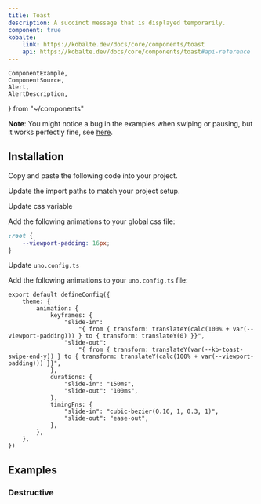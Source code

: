 ```yaml
---
title: Toast
description: A succinct message that is displayed temporarily.
component: true
kobalte:
    link: https://kobalte.dev/docs/core/components/toast
    api: https://kobalte.dev/docs/core/components/toast#api-reference
---
```


    ComponentExample,
    ComponentSource,
    Alert,
    AlertDescription,
} from "~/components"

<Alert>
<AlertDescription>

**Note**: You might notice a bug in the examples when swiping or pausing, but it works perfectly fine, see [here](https://stackblitz.com/edit/shadcn-solid-toast).

</AlertDescription>
</Alert>

<ComponentExample src="/src/components/examples/toast/demo.tsx">
    <ToastDemo />
</ComponentExample>

## Installation

<Steps>

<Step>Copy and paste the following code into your project.</Step>

<ComponentSource src="/src/components/ui/textfield.tsx" />

<Step>Update the import paths to match your project setup.</Step>

<Step>Update css variable</Step>

Add the following animations to your global css file:

```css
:root {
    --viewport-padding: 16px;
}
```

<Step>Update `uno.config.ts`</Step>

Add the following animations to your `uno.config.ts` file:

```tsx title="uno.config.ts" {3-18}
export default defineConfig({
    theme: {
        animation: {
            keyframes: {
                "slide-in":
                    "{ from { transform: translateY(calc(100% + var(--viewport-padding))) } to { transform: translateY(0) }}",
                "slide-out":
                    "{ from { transform: translateY(var(--kb-toast-swipe-end-y)) } to { transform: translateY(calc(100% + var(--viewport-padding))) }}",
            },
            durations: {
                "slide-in": "150ms",
                "slide-out": "100ms",
            },
            timingFns: {
                "slide-in": "cubic-bezier(0.16, 1, 0.3, 1)",
                "slide-out": "ease-out",
            },
        },
    },
})
```

</Steps>

## Examples

### Destructive

<ComponentExample src="/src/components/examples/toast/destructive.tsx">
    <ToastDestructive />
</ComponentExample>
